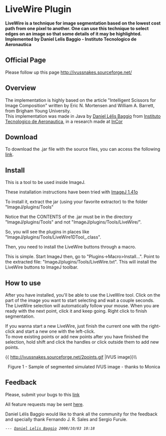 =  LiveWire Plugin =

'''LiveWire is a technique for image segmentation based on the lowest cost path from one pixel to another. One can use this technique to select edges on an image so that some details of it may be highlighted. Implemented by Daniel Lelis Baggio - Instituto Tecnologico de Aeronautica'''

== Official Page ==

Please follow up this page http://ivussnakes.sourceforge.net/

== Overview ==

The implementation is highly based on the article "Intelligent Scissors for Image Composition" written by Eric N. Mortensen and William A. Barrett, from Brigham Young University.<br /> This implementation was made in Java by [[http://www.geocities.com/dannyxyz22/|Daniel Lélis Baggio]] from [[http://www.ita.br/|Instituto Tecnologico de Aeronautica]], in a research made at [[http://www.incor.usp.br/|InCor]]

== Download ==

To download the .jar file with the source files, you can access the following [[http://www.sourceforge.net/projects/ivussnakes|link]].

== Install ==

This is a tool to be used inside ImageJ.

These installation instructions have been tried with  [[http://rsb.info.nih.gov/ij/|ImageJ 1.41o]]

To install it, extract the jar (using your favorite extractor) to the folder "ImageJ/plugins/Tools"

Notice that the CONTENTS of the .jar must be in the directory "ImageJ/plugins/Tools" and not "ImageJ/plugins/Tools/LiveWire/".

So, you will see the plugins in places like "ImageJ/plugins/Tools/LiveWire1DTool_.class".

Then, you need to install the LiveWire buttons through a macro.

This is simple. Start ImageJ then, go to "Plugins->Macro>Install...". Point to the extracted file: "ImageJ/plugins/Tools/LiveWire.txt". This will install the LiveWire buttons to ImageJ toolbar.


== How to use ==

After you have installed, you'll be able to use the LiveWire tool. Click on the part of the image you want to start selecting and wait a couple seconds. The LiveWire selection will automatically follow your mouse. When you are ready with the next point, click it and keep going. Right click to finish segmentation.

If you wanna start a new LiveWire, just finish the current one with the right-click and start a new one with the left-click.<br />To move existing points or add new points after you have finished the selection, hold shift and click the handles or click outside them to add new points.

{{ http://ivussnakes.sourceforge.net/2points.gif |IVUS image}}\\
<html><center>Figure 1 - Sample of segmented simulated IVUS image - thanks to Monica</center></html>

== Feedback ==

Please, submit your bugs to this [[http://sourceforge.net/tracker/?group_id=171446&amp;atid=858012|link]]

All feature requests may be sent [[http://sourceforge.net/tracker/?group_id=171446&amp;atid=858015|here]].

Daniel Lélis Baggio would like to thank all the community for the feedback and specially thank Fernando J. R. Sales and Sergio Furuie. 

 --- ''[[http://danielbaggio.blogspot.com|Daniel Lelis Baggio]] 2008/10/03 10:18''
